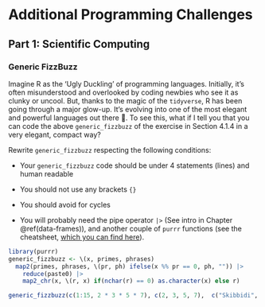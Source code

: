 # Additional Programming Challenges {#challenge}

## Part 1: Scientific Computing

### Generic FizzBuzz

Imagine R as the 'Ugly Duckling' of programming languages. Initially, it's often misunderstood and overlooked by coding newbies who see it as clunky or uncool. But, thanks to the magic of the `tidyverse`, R has been going through a major glow-up. It's evolving into one of the most elegant and powerful languages out there 🦢. To see this, what if I tell you that you can code the above `generic_fizzbuzz` of the exercise in Section 4.1.4 in a very elegant, compact way?

Rewrite `generic_fizzbuzz` respecting the following conditions:

-   Your `generic_fizzbuzz` code should be under 4 statements (lines) and human readable

-   You should not use any brackets `{}`

-   You should avoid for cycles

-   You will probably need the pipe operator `|>` (See intro in Chapter \@ref(data-frames)), and another couple of `purrr` functions (see the cheatsheet, [which you can find here](https://rstudio.github.io/cheatsheets/html/purrr.html)).

```r
library(purrr)
generic_fizzbuzz <- \(x, primes, phrases)
  map2(primes, phrases, \(pr, ph) ifelse(x %% pr == 0, ph, "")) |>
    reduce(paste0) |>
    map2_chr(x, \(r, x) if(nchar(r) == 0) as.character(x) else r)

generic_fizzbuzz(c(1:15, 2 * 3 * 5 * 7), c(2, 3, 5, 7),  c("Skibbidi", "Fizz", "Buzz", "Yo"))
```

```{=html}
<style type="text/css">
.book .book-body .page-wrapper .page-inner {
  max-width: 1200px !important;
}
</style>
```
